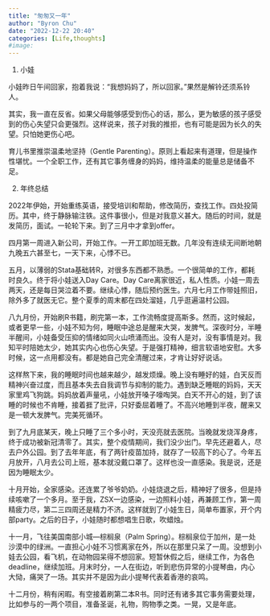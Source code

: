 ```yaml
---
title: "匆匆又一年"
author: "Byron Chu"
date: "2022-12-22 20:40"
categories: [Life,thoughts]
#image: 
---
```


1.   小娃

小娃昨日午间回家，抱着我说："我想妈妈了，所以回家。"果然是解铃还须系铃人。

其实，我一直在反省。如果父母能够感受到伤心的话，那么，更为敏感的孩子感受到的伤心失望只会更强烈。这样说来，孩子对我的推拒，也有可能是因为长久的失望。只怕她更伤心吧。

育儿书里推崇温柔地坚持（Gentle Parenting）。原则上看起来有道理，但是操作性堪忧。一个全职工作，还有其它事务缠身的妈妈，维持温柔的能量总是储备不足。

2.  年终总结

2022年伊始，开始重练英语，接受培训和帮助，修改简历，查找工作。四处投简历。其中，终于静脉输注铁。这件事很小，但是对我意义甚大。随后的时间，就是发简历，面试。一轮轮下来。到了三月中才拿到offer。

四月第一周进入新公司，开始工作。一开工即加班无数。几年没有连续无间断地朝九晚五六甚至七，一天下来，心悸不已。

五月，以薄弱的Stata基础转R，对很多东西都不熟悉。一个很简单的工作，都耗时良久。终于将小娃送入Day Care。Day   Care离家很近，私人性质。小娃一周去两天，还是每日哭泣着不要。继续心悸，随后预约医生。六月七月工作带娃照旧，除外多了就医无它。整个夏季的周末都在四处溜娃，几乎逛遍温村公园。

八九月份，开始刷R书籍，刷完第一本，工作流畅度提高斯多。然而，这时候起，或者更早一些，小娃不知为何，睡眠中途总是醒来大哭，发脾气。深夜时分，半睡半醒间，小娃备受压抑的情绪如同火山喷涌而出。没有人是对，没有事情是对。我知平时陪她太少，她其实内心也伤心失望。于是强打精神，细言软语地安慰。大多时候，这一点用都没有。都是她自己完全清醒过来，才肯让好好说话。

这样熬下来，我的睡眠时间也越来越少，越发烦燥。晚上没有睡好的娃，白天反而精神兴奋过度，而且基本失去自我调节与抑制的能力。遇到缺乏睡眠的妈妈，天天家里鸡飞狗跳。妈妈放着声量吼，小娃放开嗓子嚎啕哭。白天不开心的娃，到了该睡的时候也不肯睡，接着捱了批评，只好委屈着睡了。不高兴地睡到半夜，醒来又是一顿大发脾气。完美死循环。

到了九月底某天，晚上只睡了三个多小时，天没亮就去医院。当晚就发烧浑身疼，终于成功被新冠清零了。其实，整个疫情期间，我们没少出门。早先还避着人，尽去户外公园。到了去年年底，有了两针疫苗加持，就存了一较高下的心了。今年五月放开，八月去公司上班，基本就没戴口罩了。这样也没一直感染。我是说，还是因为睡眠太少。

十月开始，全家感染。还连累了爷爷奶奶。小娃烧退之后，精神好了很多，但是持续咳嗽了一个多月。至于我，ZSX一边感染，一边照料小娃，再兼顾工作，第一周精疲力尽，第二三四周还是精力不济。这样就到了小娃生日，简单布置家，开个内部party。之后的日子，小娃随时都想唱生日歌，吹蜡烛。

十一月，飞往美国南部小城---棕榈泉（Palm  Spring）。棕榈泉位于加州，是一处沙漠中的绿洲。一直担心小娃不习惯离家在外，所以在那里只呆了一周。没想到小娃去公园，看飞机，在动物园呆得不想回家。短暂休假之后，继续工作，为各色deadline，继续加班。月末时分，一人在街边，听到悲伤异常的小提琴曲，内心大恸，痛哭了一场。其实并不是因为此小提琴代表着香港的哀鸣。

十二月份，稍有闲暇。有空接着刷第二本R书。同时还有诸多其它事务需要处理，比如参与的一两个项目，准备圣诞，礼物，购物季之类。一晃，又是年底。




